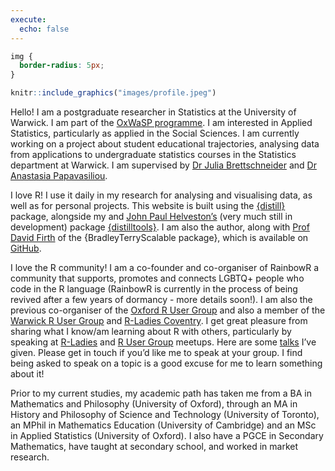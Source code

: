 ```yaml
---
execute:
  echo: false
---
```


```css
img {
  border-radius: 5px;
}
```

```r
knitr::include_graphics("images/profile.jpeg")
```


Hello! I am a postgraduate researcher in Statistics at the University of Warwick. I am part of the [OxWaSP programme](http://www.oxwasp-cdt.ac.uk). I am interested in Applied Statistics, particularly as applied in the Social Sciences. I am currently working on a project about student educational trajectories, analysing data from applications to undergraduate statistics courses in the Statistics department at Warwick. I am supervised by [Dr Julia Brettschneider](https://warwick.ac.uk/fac/sci/statistics/staff/academic-research/brettschneider/) and [Dr Anastasia Papavasiliou](https://warwick.ac.uk/fac/sci/statistics/staff/academic-research/papavasiliou/).

I love R! I use it daily in my research for analysing and visualising data, as well as for personal projects. This website is built using the [{distill}](https://rstudio.github.io/distill/) package, alongside my and [John Paul Helveston's](https://www.jhelvy.com) (very much still in development) package [{distilltools}](https://ellakaye.github.io/distilltools/). I am also the author, along with [Prof David Firth](https://warwick.ac.uk/fac/sci/statistics/staff/academic-research/firth/) of the {BradleyTerryScalable package}, which is available on [GitHub](https://github.com/EllaKaye/BradleyTerryScalable). 

I love the R community! I am a co-founder and co-organiser of RainbowR a community that supports, promotes and connects LGBTQ+ people who code in the R language (RainbowR is currently in the process of being revived after a few years of dormancy - more details soon!). I am also the previous co-organiser of the [Oxford R User Group](https://www.meetup.com/Oxford-R-User-Group/) and also a member of the [Warwick R User Group](https://www.meetup.com/Warwick-useRs/) and [R-Ladies Coventry](https://www.meetup.com/rladies-coventry/). I get great pleasure from sharing what I know/am learning about R with others, particularly by speaking at [R-Ladies](https://rladies.org) and [R User Group](https://benubah.github.io/r-community-explorer/rugs.html) meetups. Here are some [talks](talks.html) I've given. Please get in touch if you'd like me to speak at your group. I find being asked to speak on a topic is a good excuse for me to learn something about it!

Prior to my current studies, my academic path has taken me from a BA in Mathematics and Philosophy (University of Oxford), through an MA in History and Philosophy of Science and Technology (University of Toronto), an MPhil in Mathematics Education (University of Cambridge) and an MSc in Applied Statistics (University of Oxford). I also have a PGCE in Secondary Mathematics, have taught at secondary school, and worked in market research.

